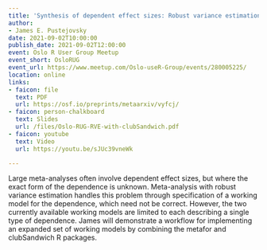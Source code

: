 ```yaml
---
title: 'Synthesis of dependent effect sizes: Robust variance estimation with clubSandwich'
author:
- James E. Pustejovsky
date: 2021-09-02T10:00:00
publish_date: 2021-09-02T12:00:00
event: Oslo R User Group Meetup
event_short: OsloRUG
event_url: https://www.meetup.com/Oslo-useR-Group/events/280005225/
location: online
links:
- faicon: file
  text: PDF
  url: https://osf.io/preprints/metaarxiv/vyfcj/
- faicon: person-chalkboard
  text: Slides
  url: /files/Oslo-RUG-RVE-with-clubSandwich.pdf
- faicon: youtube
  text: Video
  url: https://youtu.be/sJUc39vneWk

---
```



Large meta-analyses often involve dependent effect sizes, but where the exact form of the dependence is unknown. Meta-analysis with robust variance estimation handles this problem through specification of a working model for the dependence, which need not be correct. However, the two currently available working models are limited to each describing a single type of dependence. James will demonstrate a workflow for implementing an expanded set of working models by combining the metafor and clubSandwich R packages.

